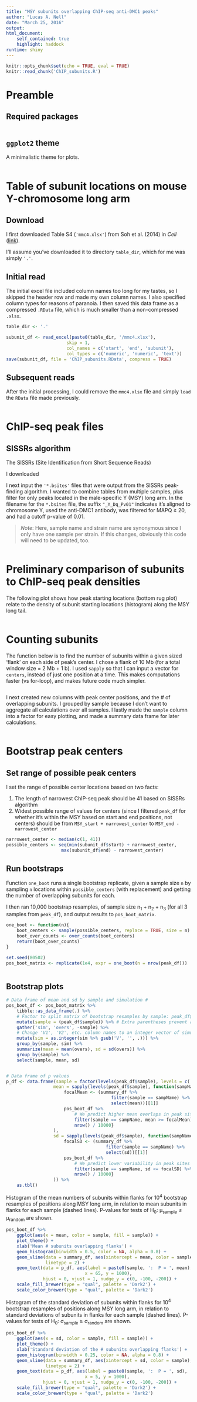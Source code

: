 ```yaml
---
title: "MSY subunits overlapping ChIP-seq anti-DMC1 peaks"
author: "Lucas A. Nell"
date: "March 25, 2016"
output: 
html_document:
    self_contained: true
    highlight: haddock
runtime: shiny
---
```



```r
knitr::opts_chunk$set(echo = TRUE, eval = TRUE)
knitr::read_chunk('ChIP_subunits.R')
```

# Preamble

## Required packages
```r
```

## `ggplot2` theme
A minimalistic theme for plots.
```r
```



# Table of subunit locations on mouse Y-chromosome long arm

## Download
I first downloaded Table S4 (`'mmc4.xlsx'`) from Soh et al. (2014) in *Cell* 
([link](http://dx.doi.org/10.1016/j.cell.2014.09.052)).

I'll assume you've downloaded it to directory `table_dir`, which for me was simply `'.'`.

## Initial read
The initial excel file included column names too long for my tastes, so I skipped the
header row and made my own column names. I also specified column types for reasons of
paranoia.
I then saved this data frame as a compressed `.RData` file, which is much smaller than a 
non-compressed `.xlsx`.

```r
table_dir <- '.'

subunit_df <- read_excel(paste0(table_dir, '/mmc4.xlsx'),
                       skip = 1, 
                       col_names = c('start', 'end', 'subunit'),
                       col_types = c('numeric', 'numeric', 'text'))
save(subunit_df, file = 'ChIP_subunits.RData', compress = TRUE)
```

## Subsequent reads
After the initial processing, I could remove the `mmc4.xlsx` file and simply `load` the
`RData` file made previously.

```r
```



# ChIP-seq peak files

## SISSRs algorithm

The SISSRs (Site Identification from Short Sequence Reads)

I downloaded 


I next input the `'*.bsites'` files that were output from the SISSRs peak-finding 
algorithm. I wanted to combine tables from multiple samples, plus filter for only 
peaks located in the male-specific Y (MSY) long arm. In the filename for the `*.bsites`
file, the suffix `"_Y_Dq_Pv01"` indicates it's aligned to chromosome Y, used the 
anti-DMC1 antibody, was filtered for MAPQ ≥ 20, and had a cutoff p-value of 0.01.

> *Note*: Here, sample name and strain name are synonymous since I only have one sample
> per strain. If this changes, obviously this code will need to be updated, too.


```r
```



# Preliminary comparison of subunits to ChIP-seq peak densities

The following plot shows how peak starting locations (bottom rug plot) relate to the
density of subunit starting locations (histogram) along the MSY long tail.

```r
```



# Counting subunits

The function below is to find the number of subunits within a given sized 
'flank' on each side of peak's center. I chose a flank of 10 Mb (for a total window size
= 2 Mb + 1 b). I used `sapply` so that I can input a vector for `centers`, 
instead of just one position at a time. This makes computations faster (vs for-loop), 
and makes future code much simpler.

```r
```


I next created new columns with peak center positions, and the # of overlapping subunits.
I grouped by sample because I don't want to aggregate all calculations over all samples. 
I lastly made the `sample` column into a factor for easy plotting, and made a summary 
data frame for later calculations.

```r
```





# Bootstrap peak centers


## Set range of possible peak centers
I set the range of possible center locations based on two facts:

1. The length of narrowest ChIP-seq peak should be 41 based on SISSRs algorithm
2. Widest possible range of values for centers (since I filtered `peak_df` for 
whether it's within the MSY based on start and end positions, not centers) should be 
from `MSY_start + narrowest_center` to `MSY_end - narrowest_center`


```r
narrowest_center <- median(c(1, 41))
possible_centers <- seq(min(subunit_df$start) + narrowest_center, 
                     max(subunit_df$end) - narrowest_center)
```


## Run bootstraps
Function `one_boot` runs a single bootstrap replicate, given a sample size `n` by 
sampling `n` locations within `possible_centers` (with replacement) and getting the number
of overlapping subunits for each. 

I then ran 10,000 bootstrap resamples, of sample size n~1~ + n~2~ + n~3~ (for all 3
samples from `peak_df`), and output results to `pos_boot_matrix`.

```r
one_boot <- function(n){
    boot_centers <- sample(possible_centers, replace = TRUE, size = n)
    boot_over_counts <- over_counts(boot_centers)
    return(boot_over_counts)
}

set.seed(80502)
pos_boot_matrix <- replicate(1e4, expr = one_boot(n = nrow(peak_df)))
```

```r
```




## Bootstrap plots



```r
# Data frame of mean and sd by sample and simulation #
pos_boot_df <- pos_boot_matrix %>%
    tibble::as_data_frame(.) %>%
    # Factor to split matrix of bootstrap resamples by sample: peak_df$sample
    mutate(sample = (peak_df$sample)) %>% # Extra parentheses prevent an error
    gather('sim', 'overs', -sample) %>%
    # Change 'V1', 'V2', etc. column names to an integer vector of simulation #:
    mutate(sim = as.integer(sim %>% gsub('V', '', .))) %>%
    group_by(sample, sim) %>%
    summarize(mean = mean(overs), sd = sd(overs)) %>%
    group_by(sample) %>%
    select(sample, mean, sd)


# Data frame of p values
p_df <- data.frame(sample = factor(levels(peak_df$sample), levels = c('B6', '9R', '13R')),
                  mean = sapply(levels(peak_df$sample), function(sampName){
                      focalMean <- (summary_df %>% 
                                        filter(sample == sampName) %>% 
                                        select(mean))[[1]]
                      pos_boot_df %>% 
                          # We predict higher mean overlaps in peak sites
                          filter(sample == sampName, mean >= focalMean) %>% 
                          nrow() / 10000}
                  ),
                  sd = sapply(levels(peak_df$sample), function(sampName){
                      focalSD <- (summary_df %>% 
                                      filter(sample == sampName) %>% 
                                      select(sd))[[1]]
                      pos_boot_df %>% 
                          # We predict lower variability in peak sites
                          filter(sample == sampName, sd <= focalSD) %>% 
                          nrow() / 10000}
                  )) %>%
    as.tbl()


```



Histogram of the mean numbers of subunits within flanks for 10^4^ bootstrap resamples of
positions along MSY long arm, in relation to mean subunits in flanks for each sample 
(dashed lines). P-values for tests of H~0~: µ~sample~ ≤ µ~random~ are shown.


```r


pos_boot_df %>%
    ggplot(aes(x = mean, color = sample, fill = sample)) +
    plot_theme() +
    xlab('Mean # subunits overlapping flanks') +
    geom_histogram(binwidth = 0.5, color = NA, alpha = 0.8) +
    geom_vline(data = summary_df, aes(xintercept = mean, color = sample), 
               linetype = 2) + 
    geom_text(data = p_df, aes(label = paste0(sample, ':  P = ', mean), 
                              x = 65, y = 1000), 
              hjust = 0, vjust = 1, nudge_y = c(0, -100, -200)) +
    scale_fill_brewer(type = "qual", palette = 'Dark2') +
    scale_color_brewer(type = "qual", palette = 'Dark2')
```


Histogram of the standard deviation of subunits within flanks for 10^4^ bootstrap 
resamples of positions along MSY long arm, in relation to standard deviations of 
subunits in flanks for each sample (dashed lines). P-values for tests of H~0~: 
σ~sample~ ≥ σ~random~ are shown.


```r

pos_boot_df %>%
    ggplot(aes(x = sd, color = sample, fill = sample)) +
    plot_theme() +
    xlab('Standard deviation of the # subunits overlapping flanks') +
    geom_histogram(binwidth = 0.25, color = NA, alpha = 0.8) +
    geom_vline(data = summary_df, aes(xintercept = sd, color = sample), 
               linetype = 2) + 
    geom_text(data = p_df, aes(label = paste0(sample, ':  P = ', sd), 
                              x = 5, y = 1000), 
              hjust = 0, vjust = 1, nudge_y = c(0, -100, -200)) +
    scale_fill_brewer(type = "qual", palette = 'Dark2') +
    scale_color_brewer(type = "qual", palette = 'Dark2')


```


<!-- rmarkdown::render('ChIP_subunits.Rmd') -->
